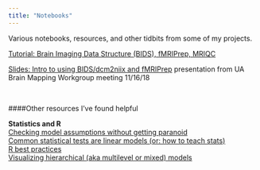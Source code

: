 ```yaml
---
title: "Notebooks"
---
```


Various notebooks, resources, and other tidbits from some of my projects.

[Tutorial: Brain Imaging Data Structure (BIDS), fMRIPrep, MRIQC](/BIDS-fmriprep-MRIQC.nb.html)

[Slides: Intro to using BIDS/dcm2niix and fMRIPrep](https://docs.google.com/presentation/d/1aktNfhYLQHAY-5WCCxUQh2xHBFT4nkJb7VTzTWqdu5c/edit#slide=id.gc6f73a04f_0_0) presentation from UA Brain Mapping Workgroup meeting 11/16/18 

<p>&nbsp;<p>
####Other resources I've found helpful

**Statistics and R**<br>
[Checking model assumptions without getting paranoid](https://janhove.github.io/analysis/2018/04/25/graphical-model-checking)<br>
[Common statistical tests are linear models (or: how to teach stats)](https://lindeloev.github.io/tests-as-linear/)<br>
[R best practices](https://kdestasio.github.io/post/r_best_practices/)<br>
[Visualizing hierarchical (aka multilevel or mixed) models](http://mfviz.com/hierarchical-models/)<br>


